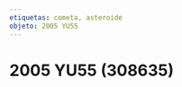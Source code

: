 ```yaml
---
etiquetas: cometa, asteroide
objeto: 2005 YU55
---
```


# 2005 YU55 (308635)

<Imagen
  src="registro/c2005-yu55_20111159_2_2005yu559-noviembre2011pa.jpg"
  fecha="20111159"
/>

<Imagen
  src="registro/c2005-yu55_20121200_1_lulin-26-60s-l-pag-24fe-2009.jpg"
  fecha="20121200"
/>